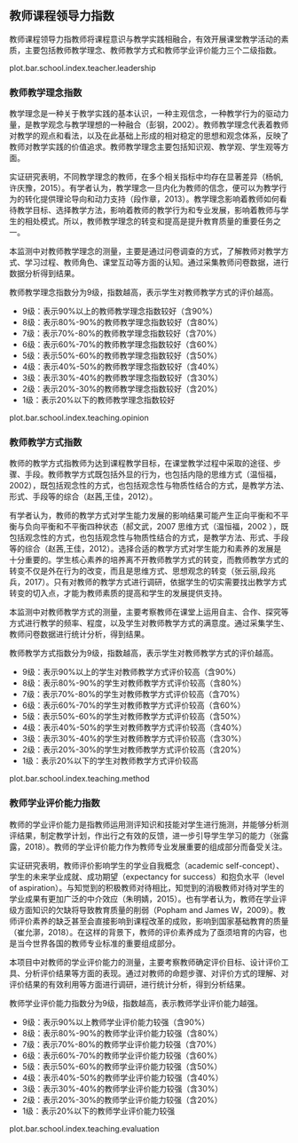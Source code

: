<!-- chapter teacher  -->

\mytext

## 教师课程领导力指数

教师课程领导力指教师将课程意识与教学实践相融合，有效开展课堂教学活动的素质，主要包括教师教学理念、教师教学方式和教师学业评价能力三个二级指数。

plot.bar.school.index.teacher.leadership


### 教师教学理念指数

教学理念是一种关于教学实践的基本认识，一种主观信念，一种教学行为的驱动力量，是教学观念与教学理想的一种融合（彭钢，2002）。教师教学理念代表着教师对教学的观点和看法，以及在此基础上形成的相对稳定的思想和观念体系，反映了教师对教学实践的价值追求。教师教学理念主要包括知识观、教学观、学生观等方面。

实证研究表明，不同教学理念的教师，在多个相关指标中均存在显著差异（杨帆,许庆豫，2015）。有学者认为，教学理念一旦内化为教师的信念，便可以为教学行为的转化提供理论导向和动力支持（段作章，2013）。教学理念影响着教师如何看待教学目标、选择教学方法，影响着教师的教学行为和专业发展，影响着教师与学生的相处模式。所以，教师教学理念的转变和提高是提升教育质量的重要任务之一。

本监测中对教师教学理念的测量，主要是通过问卷调查的方式，了解教师对教学方式、学习过程、教师角色、课堂互动等方面的认知。通过采集教师问卷数据，进行数据分析得到结果。


教师教学理念指数分为9级，指数越高，表示学生对教师教学方式的评价越高。

\mylist

- 9级：表示90%以上的教师教学理念指数较好\footnote{我们将得分超过本维度总分60\%界定为学生对教师教学方式评价较高。}（含90%）
- 8级：表示80%-90%的教师教学理念指数较好（含80%）
- 7级：表示70%-80%的教师教学理念指数较好（含70%）
- 6级：表示60%-70%的教师教学理念指数较好（含60%）
- 5级：表示50%-60%的教师教学理念指数较好（含50%）
- 4级：表示40%-50%的教师教学理念指数较好（含40%）
- 3级：表示30%-40%的教师教学理念指数较好（含30%）
- 2级：表示20%-30%的教师教学理念指数较好（含20%）
- 1级：表示20%以下的教师教学理念指数较好

\mytext


plot.bar.school.index.teaching.opinion

### 教师教学方式指数

教师的教学方式指教师为达到课程教学目标，在课堂教学过程中采取的途径、步骤、手段。教师教学方式既包括外显的行为，也包括内隐的思维方式（温恒福，2002），既包括观念性的方式，也包括观念性与物质性结合的方式，是教学方法、形式、手段等的综合（赵茜,王佳，2012）。

有学者认为，教师的教学方式对学生能力发展的影响结果可能产生正向平衡和不平衡与负向平衡和不平衡四种状态（郝文武，2007 思维方式（温恒福，2002 ），既包括观念性的方式，也包括观念性与物质性结合的方式，是教学方法、形式、手段等的综合（赵茜,王佳，2012）。选择合适的教学方式对学生能力和素养的发展是十分重要的。学生核心素养的培养离不开教师教学方式的转变，而教师教学方式的转变不仅是外在行为的改变，而且是思维方式、思想观念的转变（张云丽,段兆兵，2017）。只有对教师的教学方式进行调研，依据学生的切实需要找出教学方式转变的切入点，才能为教师素质的提高和学生的发展提供支持。

本监测中对教师教学方式的测量，主要考察教师在课堂上运用自主、合作、探究等方式进行教学的频率、程度，以及学生对教师教学方式的满意度。通过采集学生、教师问卷数据进行统计分析，得到结果。

教师教学方式指数分为9级，指数越高，表示学生对教师教学方式的评价越高。

\mylist

- 9级：表示90%以上的学生对教师教学方式评价较高\footnote{我们将得分超过本维度总分60\%界定为学生对教师教学方式评价较高。}（含90%）
- 8级：表示80%-90%的学生对教师教学方式评价较高（含80%）
- 7级：表示70%-80%的学生对教师教学方式评价较高（含70%）
- 6级：表示60%-70%的学生对教师教学方式评价较高（含60%）
- 5级：表示50%-60%的学生对教师教学方式评价较高（含50%）
- 4级：表示40%-50%的学生对教师教学方式评价较高（含40%）
- 3级：表示30%-40%的学生对教师教学方式评价较高（含30%）
- 2级：表示20%-30%的学生对教师教学方式评价较高（含20%）
- 1级：表示20%以下的学生对教师教学方式评价较高

\mytext

plot.bar.school.index.teaching.method


### 教师学业评价能力指数

教师的学业评价能力是指教师运用测评知识和技能对学生进行施测，并能够分析测评结果，制定教学计划，作出行之有效的反馈，进一步引导学生学习的能力（张露露，2018）。教师的学业评价能力作为教师专业发展重要的组成部分而备受关注。

实证研究表明，教师评价影响学生的学业自我概念（academic self-concept）、学生的未来学业成就、成功期望（expectancy for success）和抱负水平（level of aspiration）。与知觉到的积极教师对待相比，知觉到的消极教师对待对学生的学业成果有更加广泛的中介效应（朱明婧，2015）。也有学者认为，教师在学业评级方面知识的欠缺将导致教育质量的削弱（Popham and James W，2009）。教师评价素养的缺乏甚至会直接影响到课程改革的成败，影响到国家基础教育的质量（崔允漷，2018）。在这样的背景下，教师的评价素养成为了亟须培育的内容，也是当今世界各国的教师专业标准的重要组成部分。

本项目中对教师的学业评价能力的测量，主要考察教师确定评价目标、设计评价工具、分析评价结果等方面的表现。通过对教师的命题步骤、对评价方式的理解、对评价结果的有效利用等方面进行调研，进行统计分析，得到分析结果。


教师学业评价能力指数分为9级，指数越高，表示教师学业评价能力越强。

\mylist

- 9级：表示90%以上教师学业评价能力较强\footnote{我们将得分超过本维度总分60\%界定为学生对教师教学方式评价较高。}（含90%）
- 8级：表示80%-90%的教师学业评价能力较强（含80%）
- 7级：表示70%-80%的教师学业评价能力较强（含70%）
- 6级：表示60%-70%的教师学业评价能力较强（含60%）
- 5级：表示50%-60%的教师学业评价能力较强（含50%）
- 4级：表示40%-50%的教师学业评价能力较强（含40%）
- 3级：表示30%-40%的教师学业评价能力较强（含30%）
- 2级：表示20%-30%的教师学业评价能力较强（含20%）
- 1级：表示20%以下的教师学业评价能力较强

\mytext

plot.bar.school.index.teaching.evaluation

<!-- end of chapter teacher  -->

